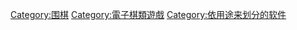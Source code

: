 [[Category:围棋|Category:围棋]]
[[Category:電子棋類遊戲|Category:電子棋類遊戲]]
[[Category:依用途来划分的软件|Category:依用途来划分的软件]]